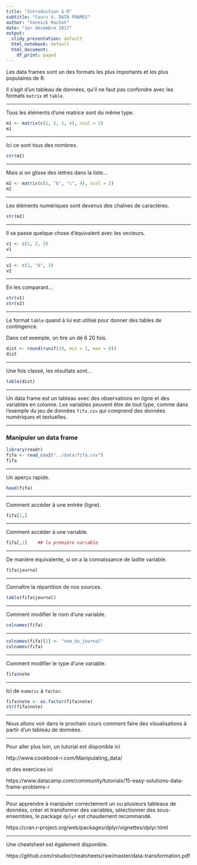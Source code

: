 ```yaml
---
title: "Introduction à R"
subtitle: "Cours 4. DATA FRAMES"
author: "Yannick Rochat"
date: "1er décembre 2017"
output:
  slidy_presentation: default
  html_notebook: default
  html_document:
    df_print: paged
---
```


Les data frames sont un des formats les plus importants et les plus populaires de R.

Il s'agit d'un tableau de données, qu'il ne faut pas confondre avec les formats `matrix` et `table`.

----

Tous les éléments d'une matrice sont du même type.

```r
m1 <- matrix(c(1, 2, 3, 4), ncol = 2)
m1
```

----

Ici ce sont tous des nombres.

```r
str(m1)
```

----

Mais si on glisse des lettres dans la liste…

```r
m2 <- matrix(c(1, "b", "c", 4), ncol = 2)
m2
```

----

Les éléments numériques sont devenus des chaînes de caractères.

```r
str(m2)
```

----

Il se passe quelque chose d'équivalent avec les vecteurs.

```r
v1 <- c(1, 2, 3)
v1
```

----

```r
v2 <- c(1, "b", 3)
v2
```

----

En les comparant…

```r
str(v1)
str(v2)
```

----

Le format `table` quand à lui est utilisé pour donner des tables de contingence.

Dans cet exemple, on tire un dé 6 20 fois.

```r
dist <- round(runif(20, min = 1, max = 6))
dist
```

----

Une fois classé, les résultats sont…

```r
table(dist)
```

----

Un data frame est un tableau avec des observations en ligne et des variables en colonne. Les variables peuvent être de tout type, comme dans l'exemple du jeu de données `fifa.csv` qui comprend des données numériques et textuelles.

----

### Manipuler un data frame


```r
library(readr)
fifa <- read_csv2("../data/fifa.csv")
fifa
```

----

Un aperçu rapide.

```r
head(fifa)
```


----

Comment accéder à une entrée (ligne).

```r
fifa[1,]
```

----

Comment accéder à une variable.

```r
fifa[,1]    ## la première variable
```

----

De manière équivalente, si on a la connaissance de ladite variable.

```r
fifa$journal
```


----

Connaître la répartition de nos sources.

```r
table(fifa$journal)
```

----

Comment modifier le nom d'une variable.

```r
colnames(fifa)
```

----

```r
colnames(fifa)[1] <- "nom_du_journal"
colnames(fifa)
```

----

Comment modifier le type d'une variable.

```r
fifa$note
```

----

Ici de `numeric` à `factor`.

```r
fifa$note <- as.factor(fifa$note)
str(fifa$note)
```


----

Nous allons voir dans le prochain cours comment faire des visualisations à partir d'un tableau de données.

----

Pour aller plus loin, un tutorial est disponible ici

http://www.cookbook-r.com/Manipulating_data/

et des exercices ici

https://www.datacamp.com/community/tutorials/15-easy-solutions-data-frame-problems-r

----

Pour apprendre à manipuler correctement un ou plusieurs tableaux de données, créer et transformer des variables, sélectionner des sous-ensembles, le package `dplyr` est chaudement recommandé.

https://cran.r-project.org/web/packages/dplyr/vignettes/dplyr.html

----

Une cheatsheet est également disponible.

https://github.com/rstudio/cheatsheets/raw/master/data-transformation.pdf











